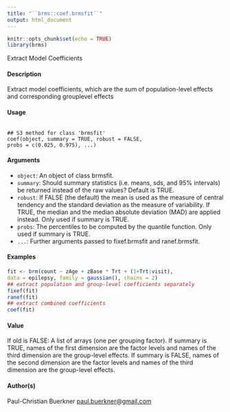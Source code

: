 ```yaml
---
title: "``brms::coef.brmsfit``"
output: html_document
---
```


```r
knitr::opts_chunk$set(echo = TRUE)
library(brms)
```


 Extract Model Coefficients

#### Description 

Extract model coefficients, which are the sum of population-level effects and corresponding grouplevel effects

#### Usage
<pre><code>
## S3 method for class 'brmsfit'
coef(object, summary = TRUE, robust = FALSE,
probs = c(0.025, 0.975), ...)
</code></pre>

#### Arguments
* ``object``: An object of class brmsfit.
* ``summary``: Should summary statistics (i.e. means, sds, and 95% intervals) be returned instead of the raw values? Default is TRUE.
* ``robust``: If FALSE (the default) the mean is used as the measure of central tendency and the standard deviation as the measure of variability. If TRUE, the median and the
median absolute deviation (MAD) are applied instead. Only used if summary is TRUE.
* ``probs``: The percentiles to be computed by the quantile function. Only used if summary is TRUE.
* `` ... ``: Further arguments passed to fixef.brmsfit and ranef.brmsfit.

#### Examples
```r

fit <- brm(count ~ zAge + zBase * Trt + (1+Trt|visit),
data = epilepsy, family = gaussian(), chains = 2)
## extract population and group-level coefficients separately
fixef(fit)
ranef(fit)
## extract combined coefficients
coef(fit)

```
#### Value
If old is FALSE: A list of arrays (one per grouping factor). If summary is TRUE, names of the first
dimension are the factor levels and names of the third dimension are the group-level effects. If
summary is FALSE, names of the second dimension are the factor levels and names of the third
dimension are the group-level effects.

#### Author(s)
Paul-Christian Buerkner <paul.buerkner@gmail.com>
